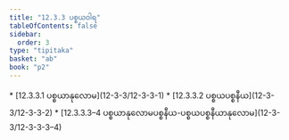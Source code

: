 ```yaml
---
title: "12.3.3 ပစ္စယဝါရ"
tableOfContents: false
sidebar:
  order: 3
type: "tipitaka"
basket: "ab"
book: "p2"
---
```



<DynamicBreadcrumb />



<TableOfContents book="p2" section="12.3.3">
* [12.3.3.1 ပစ္စယာနုလောမ](12-3-3/12-3-3-1)
* [12.3.3.2 ပစ္စယပစ္စနီယ](12-3-3/12-3-3-2)
* [12.3.3.3–4 ပစ္စယာနုလောမပစ္စနီယ-ပစ္စယပစ္စနီယာနုလောမ](12-3-3/12-3-3-3–4)
</TableOfContents>